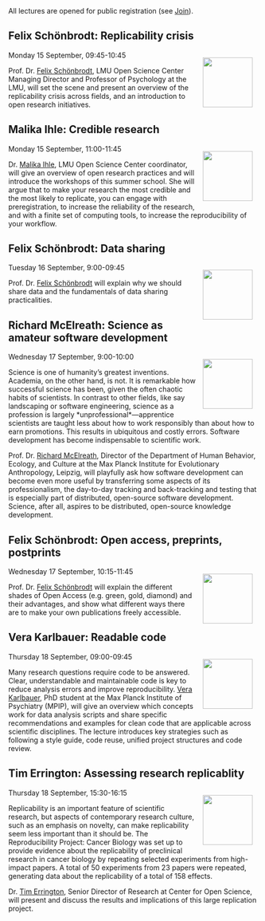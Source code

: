 ```{=html}
<head>
  <style>
    img {
      float: right;
      margin: 13px;
    }
  </style>
</head
```

All lectures are opened for public registration (see [Join](Join.qmd)).

## Felix Schönbrodt: Replicability crisis

![](img/felix-schoenbrodt.png){width="100"} Monday 15 September, 09:45-10:45

Prof. Dr. [Felix Schönbrodt](https://www.osc.uni-muenchen.de/about_us/director/index.html), LMU Open Science Center Managing Director and Professor of Psychology at the LMU, will set the scene and present an overview of the replicability crisis across fields, and an introduction to open research initiatives.

## Malika Ihle: Credible research

![](img/malika-ihle.png){width="100"} Monday 15 September, 11:00-11:45

Dr. [Malika Ihle](https://www.osc.uni-muenchen.de/about_us/coordinator/index.html), LMU Open Science Center coordinator, will give an overview of open research practices and will introduce the workshops of this summer school. She will argue that to make your research the most credible and the most likely to replicate, you can engage with preregistration, to increase the reliability of the research, and with a finite set of computing tools, to increase the reproducibility of your workflow.

## Felix Schönbrodt: Data sharing

![](img/felix-schoenbrodt.png){width="100"} Tuesday 16 September, 9:00-09:45\

Prof. Dr. [Felix Schönbrodt](https://www.osc.uni-muenchen.de/about_us/director/index.html) will explain why we should share data and the fundamentals of data sharing practicalities.

## Richard McElreath: Science as amateur software development

![](img/richard-mcelreath.png){width="100"} Wednesday 17 September, 9:00-10:00

Science is one of humanity's greatest inventions. Academia, on the other hand, is not. It is remarkable how successful science has been, given the often chaotic habits of scientists. In contrast to other fields, like say landscaping or software engineering, science as a profession is largely \*unprofessional\*---apprentice scientists are taught less about how to work responsibly than about how to earn promotions. This results in ubiquitous and costly errors. Software development has become indispensable to scientific work.

Prof. Dr. [Richard McElreath](https://www.eva.mpg.de/ecology/staff/richard-mcelreath/), Director of the Department of Human Behavior, Ecology, and Culture at the Max Planck Institute for Evolutionary Anthropology, Leipzig, will playfully ask how software development can become even more useful by transferring some aspects of its professionalism, the day-to-day tracking and back-tracking and testing that is especially part of distributed, open-source software development. Science, after all, aspires to be distributed, open-source knowledge development.

## Felix Schönbrodt: Open access, preprints, postprints

![](img/felix-schoenbrodt.png){width="100"} Wednesday 17 September, 10:15-11:45

Prof. Dr. [Felix Schönbrodt](https://www.osc.uni-muenchen.de/about_us/director/index.html) will explain the different shades of Open Access (e.g. green, gold, diamond) and their advantages, and show what different ways there are to make your own publications freely accessible.

## Vera Karlbauer: Readable code

![](img/vera-karlbauer.png){width="100"}
Thursday 18 September, 09:00-09:45

Many research questions require code to be answered. Clear, understandable and maintainable code is key to reduce analysis errors and improve reproducibility. [Vera Karlbauer](https://www.psych.mpg.de/person/125319), PhD student at the Max Planck Institute of Psychiatry (MPIP), will give an overview which concepts work for data analysis scripts and share specific recommendations and examples for clean code that are applicable across scientific disciplines. The lecture introduces key strategies such as following a style guide, code reuse, unified project structures and code review.

## Tim Errington: Assessing research replicablity

![](img/tim-errington.png){width="100"} Thursday 18 September, 15:30-16:15

Replicability is an important feature of scientific research, but aspects of contemporary research culture, such as an emphasis on novelty, can make replicability seem less important than it should be. The Reproducibility Project: Cancer Biology was set up to provide evidence about the replicability of preclinical research in cancer biology by repeating selected experiments from high-impact papers. A total of 50 experiments from 23 papers were repeated, generating data about the replicability of a total of 158 effects.

Dr. [Tim Errington](https://osf.io/alh38/), Senior Director of Research at Center for Open Science, will present and discuss the results and implications of this large replication project.
